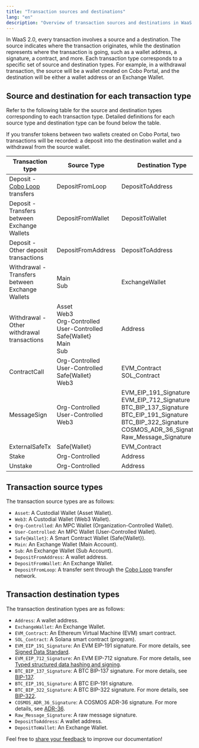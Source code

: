 ```yaml
---
title: "Transaction sources and destinations"
lang: "en"
description: "Overview of transaction sources and destinations in WaaS 2.0."
---
```


In WaaS 2.0, every transaction involves a source and a destination. The source indicates where the transaction originates, while the destination represents where the transaction is going, such as a wallet address, a signature, a contract, and more. Each transaction type corresponds to a specific set of source and destination types. For example, in a withdrawal transaction, the source will be a wallet created on Cobo Portal, and the destination will be either a wallet address or an Exchange Wallet. 

## Source and destination for each transaction type

Refer to the following table for the source and destination types corresponding to each transaction type. Detailed definitions for each source type and destination type can be found below the table.

<Note>If you transfer tokens between two wallets created on Cobo Portal, two transactions will be recorded: a deposit into the destination wallet and a withdrawal from the source wallet.</Note>

| Transaction type                                   | Source Type                                                                                     | Destination Type              |
|----------------------------------------------------|-------------------------------------------------------------------------------------------------|--------------------------|
| Deposit - [Cobo Loop](https://manuals.cobo.com/en/portal/custodial-wallets/cobo-loop) transfers       | DepositFromLoop                                                                                | DepositToAddress         |
| Deposit - Transfers between Exchange Wallets       | DepositFromWallet                                                                              | DepositToWallet          |
| Deposit - Other deposit transactions               | DepositFromAddress                                                                            | DepositToAddress         |
| Withdrawal - Transfers between Exchange Wallets    | Main<br />Sub                                                                                    | ExchangeWallet           |
| Withdrawal - Other withdrawal transactions         | Asset<br />Web3<br />Org-Controlled<br />User-Controlled<br />Safe\{Wallet\}<br />Main<br />Sub                      | Address                  |
| ContractCall                                      | Org-Controlled<br />User-Controlled<br />Safe\{Wallet\}<br />Web3                                               | EVM_Contract<br />SOL_Contract             |
| MessageSign                                       | Org-Controlled<br />User-Controlled<br />Web3                                                                | EVM_EIP_191_Signature<br />EVM_EIP_712_Signature<br />BTC_BIP_137_Signature<br />BTC_EIP_191_Signature<br />BTC_BIP_322_Signature<br />COSMOS_ADR_36_Signature<br />Raw_Message_Signature |
| ExternalSafeTx                                    | Safe\{Wallet\}                                                                                   |       EVM_Contract        |
| Stake                                    | Org-Controlled                                                                                  |    Address          |
| Unstake                                    | Org-Controlled                                                                                   |    Address          |



## Transaction source types

The transaction source types are as follows:
- `Asset`: A Custodial Wallet (Asset Wallet).
- `Web3`: A Custodial Wallet (Web3 Wallet).
- `Org-Controlled`: An MPC Wallet (Organization-Controlled Wallet).
- `User-Controlled`: An MPC Wallet (User-Controlled Wallet).
- `Safe{Wallet}`: A Smart Contract Wallet (Safe\{Wallet\}).
- `Main`: An Exchange Wallet (Main Account).
- `Sub`: An Exchange Wallet (Sub Account).
- `DepositFromAddress`: A wallet address.
- `DepositFromWallet`: An Exchange Wallet.
- `DepositFromLoop`: A transfer sent through the [Cobo Loop](https://manuals.cobo.com/en/portal/custodial-wallets/cobo-loop) transfer network. 

## Transaction destination types

The transaction destination types are as follows:
- `Address`: A wallet address.
- `ExchangeWallet`: An Exchange Wallet.
- `EVM_Contract`: An Ethereum Virtual Machine (EVM) smart contract.
- `SOL_Contract`: A Solana smart contract (program).
- `EVM_EIP_191_Signature`: An EVM EIP-191 signature. For more details, see [Signed Data Standard](https://eips.ethereum.org/EIPS/eip-191).
- `EVM_EIP_712_Signature`: An EVM EIP-712 signature. For more details, see [Typed structured data hashing and signing](https://eips.ethereum.org/EIPS/eip-712).
- `BTC_BIP_137_Signature`: A BTC BIP-137 signature. For more details, see [BIP-137](https://github.com/bitcoin/bips/blob/master/bip-0137.mediawiki).
- `BTC_EIP_191_Signature`: A BTC EIP-191 signature.
- `BTC_BIP_322_Signature`: A BTC BIP-322 signature. For more details, see [BIP-322](https://github.com/bitcoin/bips/blob/master/bip-0322.mediawiki).
- `COSMOS_ADR_36_Signature`: A COSMOS ADR-36 signature. For more details, see [ADR-36](https://github.com/cosmos/cosmos-sdk/blob/main/docs/architecture/adr-036-arbitrary-signature.md).
- `Raw_Message_Signature`: A raw message signature.
- `DepositToAddress`: A wallet address.
- `DepositToWallet`: An Exchange Wallet.


<Tip>Feel free to [share your feedback](https://forms.zohopublic.com/cobo/form/DocumentFeedbackForm/formperma/QvLOhxJv1_JMsJ-1dleZ8Itb_7rzN-LtgvsDdxosoVI) to improve our documentation!</Tip>